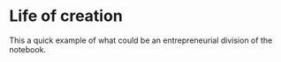 # Life of creation

This a quick example of what could be an entrepreneurial division of the notebook.
